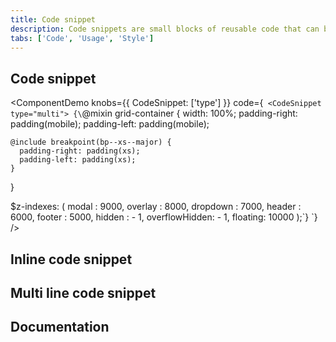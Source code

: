 ```yaml
---
title: Code snippet
description: Code snippets are small blocks of reusable code that can be inserted in a code file.
tabs: ['Code', 'Usage', 'Style']
---
```



## Code snippet

<ComponentDemo
  knobs={{ CodeSnippet: ['type'] }}
  code={`
<CodeSnippet type="multi">
{\`@mixin grid-container {
    width: 100%;
    padding-right: padding(mobile);
    padding-left: padding(mobile);
  
    @include breakpoint(bp--xs--major) {
      padding-right: padding(xs);
      padding-left: padding(xs);
    }
  }
    
  $z-indexes: (
    modal : 9000,
    overlay : 8000,
    dropdown : 7000,
    header : 6000,
    footer : 5000,
    hidden : - 1,
    overflowHidden: - 1,
    floating: 10000
  );\`}
</CodeSnippet>`}
/>

## Inline code snippet

<ComponentCode
  name="Inline code snippet"
  component="code-snippet"
  variation="code-snippet--inline"
  hasLightVersion
  hasReactVersion="codesnippet--inline"
  hasVueVersion="codesnippet--inline"
  hasAngularVersion="?path=/story/codesnippet--inline"
  codepen="LvGVYe"></ComponentCode>

## Multi line code snippet

<ComponentCode
  name="Multi line code snippet"
  component="code-snippet"
  variation="code-snippet--multi"
  hasReactVersion="codesnippet--multi-line"
  hasVueVersion="codesnippet--multiline"
  hasAngularVersion="?path=/story/codesnippet--multi"
  codepen="ZZQGGO"></ComponentCode>

## Documentation

<ComponentDocs component="code-snippet"></ComponentDocs>
